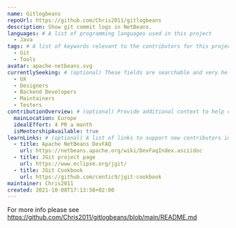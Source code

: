 ```yaml
---
name: Gitlogbeans
repoUrl: https://github.com/Chris2011/gitlogbeans
description: Show git commit logs in NetBeans.
languages: # A list of programming languages used in this project
  - Java
tags: # A list of keywords relevant to the contributors for this project
  - Git
  - Tools
avatar: apache-netbeans.svg
currentlySeeking: # (optional) These fields are searchable and very helpful for contributors to match well with your project
  - UX
  - Designers
  - Backend Developers
  - Maintainers
  - Testers
contributionOverview: # (optional) Provide additional context to help contributors match well with your project
  mainLocation: Europe
  idealEffort: 4 PR a month
  isMentorshipAvailable: true
learnLinks: # (optional) A list of links to support new contributors in learning about your project and tech stack and culture / community
  - title: Apache NetBeans DevFAQ
    url: https://netbeans.apache.org/wiki/DevFaqIndex.asciidoc
  - title: JGit project page
    url: https://www.eclipse.org/jgit/
  - title: JGit Cookbook
    url: https://github.com/centic9/jgit-cookbook
maintainer: Chris2011
created: 2021-10-08T17:13:58+02:00
---
```


<!-- Divide your content into sections using our handy shortcodes. Each section is optional -->

<Overview>

For more info please see https://github.com/Chris2011/gitlogbeans/blob/main/README.md

</Overview>
